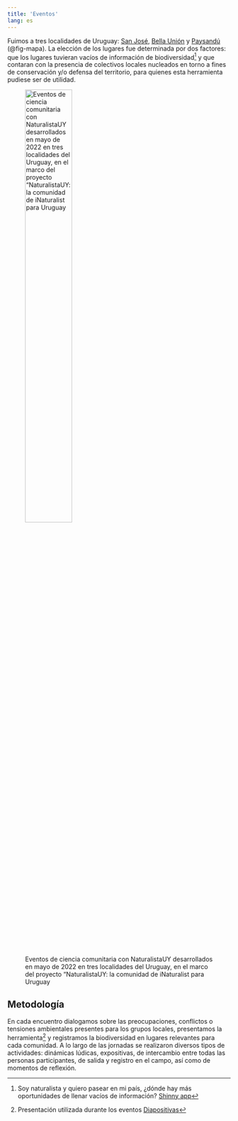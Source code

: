 ```yaml
---
title: 'Eventos'
lang: es
---
```


Fuimos a tres localidades de Uruguay: [San José](/san_jose), [Bella Unión](/bella_union) y [Paysandú](/paysandu) (@fig-mapa). La elección de los lugares fue determinada por dos factores: que los lugares tuvieran vacíos de información de biodiversidad[^1] y que contaran con la presencia de colectivos locales nucleados en torno a fines de conservación y/o defensa del territorio, para quienes esta herramienta pudiese ser de utilidad.

![Eventos de ciencia comunitaria con NaturalistaUY desarrollados en mayo de 2022 en tres localidades del Uruguay, en el marco del proyecto "NaturalistaUY: la comunidad de iNaturalist para Uruguay](images/mapa.png){width=50% fig-align="left" .lightbox #fig-mapa}

## Metodología

En cada encuentro dialogamos sobre las preocupaciones, conflictos o tensiones ambientales presentes para los grupos locales, presentamos la herramienta[^2] y registramos la biodiversidad en lugares relevantes para cada comunidad. A lo largo de las jornadas se realizaron diversos tipos de actividades: dinámicas lúdicas, expositivas, de intercambio entre todas las personas participantes, de salida y registro en el campo, así como de momentos de reflexión. 


[^1]: Soy naturalista y quiero pasear en mi país, ¿dónde hay más oportunidades de llenar vacíos de información? [Shinny app](https://bienflorencia.shinyapps.io/iNatUy_priority_map/)

[^2]: Presentación utilizada durante los eventos [Diapositivas](https://docs.google.com/presentation/d/1ENxh9mg-8QpiddP4A3kXZSYC8R_5dMWiMvOdsbMV2j0/edit?usp=sharing)